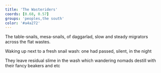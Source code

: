 ```yaml
---
title: 'The Wasteriders'
coords: [0.68, 0.57]
groups: 'peoples,the south'
color: '#a4a272'
---
```


The table-snails, mesa-snails, of daggarlad, slow and steady migrators across the flat wastes. 

Waking up next to a fresh snail wash: one had passed, silent, in the night

They leave residual slime in the wash which wandering nomads destill with their fancy beakers and etc